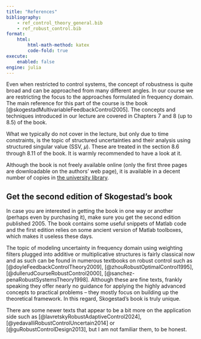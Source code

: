 ```yaml
---
title: "References"
bibliography:
    - ref_control_theory_general.bib
    - ref_robust_control.bib
format:
    html:
        html-math-method: katex
        code-fold: true
execute:
    enabled: false
engine: julia
---
```


Even when restricted to control systems, the concept of robustness is quite broad and can be approached from many different angles. In our course we are restricting the focus to the approaches formulated in frequency domain. The main reference for this part of the course is the book [@skogestadMultivariableFeedbackControl2005]. The concepts and techniques introduced in our lecture are covered in Chapters 7 and 8 (up to 8.5) of the book. 

What we typically do not cover in the lecture, but only due to time constraints, is the topic of structured uncertainties and their analysis using structured singular value (SSV, 𝜇). These are treated in the section 8.6 through 8.11 of the book. It is warmly recommended to have a look at it.

Although the book is not freely available online (only the first three pages are downloadable on the authors' web page), it is available in a decent number of copies in [the university library](https://aleph.cvut.cz/F?func=direct&doc_number=000664179&local_base=DUPL&format=999). 

::: {.callout-warning}
## Get the second edition of Skogestad's book
In case you are interested in getting the book in one way or another (perhaps even by purchasing it), make sure you get the second edition published 2005. The book contains some useful snippets of Matlab code and the first edition relies on some ancient version of Matlab toolboxes, which makes it useless these days.
:::

The topic of modeling uncertainty in frequency domain using weighting filters plugged into additive or multiplicative structures is fairly classical now and as such can be found in numerous textbooks on robust control such as [@doyleFeedbackControlTheory2009],  [@zhouRobustOptimalControl1995], [@dullerudCourseRobustControl2000], [@sanchez-penaRobustSystemsTheory1998]. Although these are fine texts, frankly speaking they offer nearly no guidance for applying the highly advanced concepts to practical problems – they mostly focus on building up the theoretical framework. In this regard, Skogestad's book is truly unique. 

There are some newer texts that appear to be a bit more on the application side such as [@lavretskyRobustAdaptiveControl2024], [@yedavalliRobustControlUncertain2014] or [@guRobustControlDesign2013], but I am not familiar them, to be honest. 